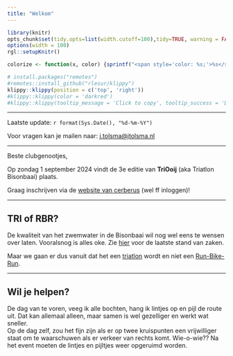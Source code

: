 ```yaml
---
title: "Welkom"
---
```


```{=html}
<script src="https://kit.fontawesome.com/a076d05399.js" crossorigin="anonymous"></script>
```
```{=html}
<!---
https://stackoverflow.com/questions/30110377/saving-leaflet-output-as-html
--->
```
```r
library(knitr)
opts_chunk$set(tidy.opts=list(width.cutoff=100),tidy=TRUE, warning = FALSE, message = FALSE,comment = "#>", cache=TRUE, class.source=c("test"), class.output=c("test2"), cache.lazy = FALSE)
options(width = 100) 
rgl::setupKnitr()

colorize <- function(x, color) {sprintf("<span style='color: %s;'>%s</span>", color, x) }

```

```r
# install.packages("remotes")
#remotes::install_github("rlesur/klippy")
klippy::klippy(position = c('top', 'right'))
#klippy::klippy(color = 'darkred')
#klippy::klippy(tooltip_message = 'Click to copy', tooltip_success = 'Done')
```

------------------------------------------------------------------------

Laatste update: `r format(Sys.Date(), "%d-%m-%Y")`

Voor vragen kan je mailen naar: [j.tolsma\@jtolsma.nl](mailto:j.tolsma@jtolsma.nl){.email}

------------------------------------------------------------------------

Beste clubgenootjes,

Op zondag 1 september 2024 vindt de 3e editie van **TriOoij** (aka Triatlon Bisonbaai) plaats.

Graag inschrijven via de [website van cerberus](https://tvcerberus.nl){target="_blank"} (wel ff inloggen)!

------------------------------------------------------------------------

## TRI of RBR?

De kwaliteit van het zwemwater in de Bisonbaai wil nog wel eens te wensen over laten. Vooralsnog is alles oke. Zie [hier](https://www.zwemwater.nl/?extent=190543.68499999997,426619.934,194320.32499999998,431357.534&baselayer=Topo) voor de laatste stand van zaken.

Maar we gaan er dus vanuit dat het een [triatlon](https://jochemtolsma.github.io/TriOoij/tri.html) wordt en niet een [Run-Bike-Run](https://jochemtolsma.github.io/TriOoij/rbr.html).

---  

## Wil je helpen? 

De dag van te voren, veeg ik alle bochten, hang ik lintjes op en pijl de route uit. Dat kan allemaal alleen, maar samen is wel gezelliger en werkt wat sneller.  
Op de dag zelf, zou het fijn zijn als er op twee kruispunten een vrijwilliger staat om te waarschuwen als er verkeer van rechts komt. Wie-o-wie??
Na het event moeten de lintjes en pijltjes weer opgeruimd worden. 



